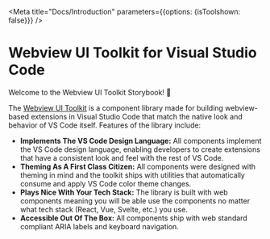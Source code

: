 
<Meta title="Docs/Introduction" parameters={{options: {isToolshown: false}}} />

# Webview UI Toolkit for Visual Studio Code

Welcome to the Webview UI Toolkit Storybook! 👋

The [Webview UI Toolkit](https://github.com/microsoft/vscode-webview-toolkit) is a component library made for building webview-based extensions in Visual Studio Code that match the native look and behavior of VS Code itself. Features of the library include:

-   **Implements The VS Code Design Language:** All components implement the VS Code design language, enabling developers to create extensions that have a consistent look and feel with the rest of VS Code.
-   **Theming As A First Class Citizen:** All components were designed with theming in mind and the toolkit ships with utilities that automatically consume and apply VS Code color theme changes.
-   **Plays Nice With Your Tech Stack:** The library is built with web components meaning you will be able use the components no matter what tech stack (React, Vue, Svelte, etc.) you use.
-   **Accessible Out Of The Box:** All components ship with web standard compliant ARIA labels and keyboard navigation.
